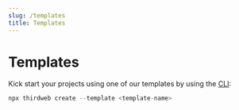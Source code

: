 ```yaml
---
slug: /templates
title: Templates
---
```



# Templates

Kick start your projects using one of our templates by using the [CLI](/cli):

<!-- Uses JSX cuz it has better syntax highlighting -->

```jsx
npx thirdweb create --template <template-name>
```

<ExamplesContainer />
